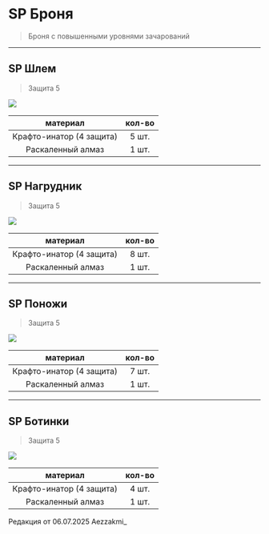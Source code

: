 # SP Броня
> Броня с повышенными уровнями зачарований

--------

## SP Шлем
> Защита 5

<img src="https://raw.githubusercontent.com/mc-eternity/web-wikipages/refs/heads/master/assets/sphat.webp" />

| материал | кол-во |
| :---------: | :---------: |
| Крафто-инатор (4 защита) | 5 шт. |
| Раскаленный алмаз | 1 шт. |

--------

## SP Нагрудник
> Защита 5

<img src="https://raw.githubusercontent.com/mc-eternity/web-wikipages/refs/heads/master/assets/spnagr.webp" />

| материал | кол-во |
| :---------: | :---------: |
| Крафто-инатор (4 защита) | 8 шт. |
| Раскаленный алмаз | 1 шт. |

--------

## SP Поножи
> Защита 5

<img src="https://raw.githubusercontent.com/mc-eternity/web-wikipages/refs/heads/master/assets/splegg.webp" />

| материал | кол-во |
| :---------: | :---------: |
| Крафто-инатор (4 защита) | 7 шт. |
| Раскаленный алмаз | 1 шт. |

--------

## SP Ботинки
> Защита 5

<img src="https://raw.githubusercontent.com/mc-eternity/web-wikipages/refs/heads/master/assets/spboot.webp" />

| материал | кол-во |
| :---------: | :---------: |
| Крафто-инатор (4 защита) | 4 шт. |
| Раскаленный алмаз | 1 шт. |

<Badge bgColor="#ffad47" textColor="#000000">Редакция от 06.07.2025</Badge> <Badge bgColor="#88bfbd" textColor="#000000">Aezzakmi_</Badge>